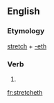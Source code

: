==English==

===Etymology===
[[stretch]] + [[-eth]]

===Verb===
{{en-verb form}}

# {{en-archaic third-person singular of|stretch}}

[[fr:stretcheth]]
